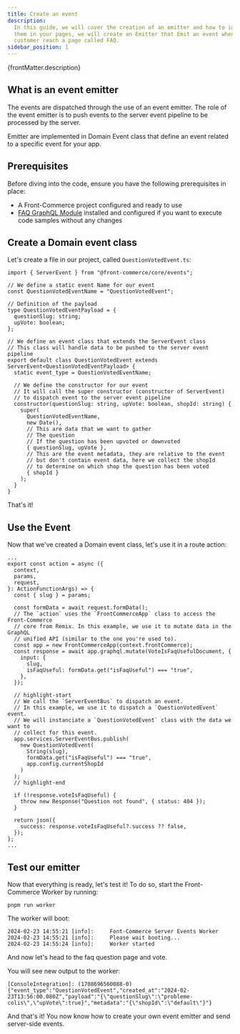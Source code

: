 ```yaml
---
title: Create an event
description:
  In this guide, we will cover the creation of an emitter and how to implement
  them in your pages, we will create an Emitter that Emit an event when a
  customer reach a page called FAQ.
sidebar_position: 1
---
```


<p>{frontMatter.description}</p>

## What is an event emitter

The events are dispatched through the use of an event emitter. The role of the
event emitter is to push events to the server event pipeline to be processed by
the server.

Emitter are implemented in Domain Event class that define an event related to a
specific event for your app.

## Prerequisites

Before diving into the code, ensure you have the following prerequisites in
place:

- A Front-Commerce project configured and ready to use
- [FAQ GraphQL Module](https://gitlab.blackswift.cloud/front-commerce/front-commerce/-/tree/main/skeleton/example-extensions/faq-demo/graphql)
  installed and configured if you want to execute code samples without any
  changes

## Create a Domain event class

Let's create a file in our project, called `QuestionVotedEvent.ts`:

```tsx title="app/server-events/events/QuestionVotedEvent.ts"
import { ServerEvent } from "@front-commerce/core/events";

// We define a static event Name for our event
const QuestionVotedEventName = "QuestionVotedEvent";

// Definition of the payload
type QuestionVotedEventPayload = {
  questionSlug: string;
  upVote: boolean;
};

// We define an event class that extends the ServerEvent class
// This class will handle data to be pushed to the server event pipeline
export default class QuestionVotedEvent extends ServerEvent<QuestionVotedEventPayload> {
  static event_type = QuestionVotedEventName;

  // We define the constructor for our event
  // It will call the super constructor (constructor of ServerEvent)
  // to dispatch event to the server event pipeline
  constructor(questionSlug: string, upVote: boolean, shopId: string) {
    super(
      QuestionVotedEventName,
      new Date(),
      // This are data that we want to gather
      // The question
      // If the question has been upvoted or downvoted
      { questionSlug, upVote },
      // This are the event metadata, they are relative to the event
      // but don't contain event data, here we collect the shopId
      // to determine on which shop the question has been voted
      { shopId }
    );
  }
}
```

That's it!

## Use the Event

Now that we've created a Domain event class, let's use it in a route action:

```tsx title="app/routes/_main.faq.$slug.tsx"
...
export const action = async ({
  context,
  params,
  request,
}: ActionFunctionArgs) => {
  const { slug } = params;

  const formData = await request.formData();
  // The `action` uses the `FrontCommerceApp` class to access the Front-Commerce
  // core from Remix. In this example, we use it to mutate data in the GraphQL
  // unified API (similar to the one you're used to).
  const app = new FrontCommerceApp(context.frontCommerce);
  const response = await app.graphql.mutate(VoteIsFaqUsefulDocument, {
    input: {
      slug,
      isFaqUseful: formData.get("isFaqUseful") === "true",
    },
  });

  // highlight-start
  // We call the `ServerEventBus` to dispatch an event.
  // In this example, we use it to dispatch a `QuestionVotedEvent` event.
  // We will instanciate a `QuestionVotedEvent` class with the data we want to
  // collect for this event.
  app.services.ServerEventBus.publish(
    new QuestionVotedEvent(
      String(slug),
      formData.get("isFaqUseful") === "true",
      app.config.currentShopId
    )
  );
  // highlight-end

  if (!response.voteIsFaqUseful) {
    throw new Response("Question not found", { status: 404 });
  }

  return json({
    success: response.voteIsFaqUseful?.success ?? false,
  });
};
...
```

## Test our emitter

Now that everything is ready, let's test it! To do so, start the Front-Commerce
Worker by running:

```shell
pnpm run worker
```

The worker will boot:

```
2024-02-23 14:55:21 [info]:     Font-Commerce Server Events Worker
2024-02-23 14:55:21 [info]:     Please wait booting...
2024-02-23 14:55:24 [info]:     Worker started
```

And now let's head to the faq question page and vote.

You will see new output to the worker:

```
[ConsoleIntegration]: (1708696560088-0) {"event_type":"QuestionVotedEvent","created_at":"2024-02-23T13:56:00.080Z","payload":"{\"questionSlug\":\"probleme-colis\",\"upVote\":true}","metadata":"{\"shopId\":\"default\"}"}
```

And that's it! You now know how to create your own event emitter and send
server-side events.
